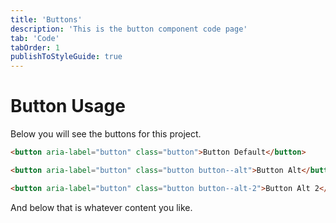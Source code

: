 ```yaml
---
title: 'Buttons'
description: 'This is the button component code page'
tab: 'Code'
tabOrder: 1
publishToStyleGuide: true
---
```


# Button Usage

Below you will see the buttons for this project.

<StorybookComponent id="atoms-button--react" height="200px" />

```html
<button aria-label="button" class="button">Button Default</button>

<button aria-label="button" class="button button--alt">Button Alt</button>

<button aria-label="button" class="button button--alt-2">Button Alt 2</button>
```

And below that is whatever content you like.

